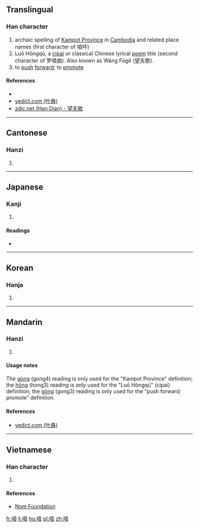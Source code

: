 {{also|唝}}
==Translingual==

===Han character===
{{Han char|rn=30|rad=口|as=10|sn=13|four=6108<sub>6</sub>|canj=口一月金 (RMBC)|ids=⿰[[口]][[貢]]}}

# archaic spelling of [[w:Kampot Province|Kampot Province]] in [[Cambodia]] and related place names (first character of 嗊吥)
# Luō Hǒngqū, a [[w:Ci (poetry)|cipai]] or classical Chinese lyrical [[poem]] title (second character of 罗嗊曲). Also known as Wàng Fūgē (望夫歌).
# to [[push]] [[forward]]; to [[promote]]

====References====
* {{Han ref|kx=0202.140|dkj=04058|dj=0424.370|hdz=10664.120|uh=55CA|ud=21962|bh=DCCF|bd=56527}}
*[http://yedict.com/htm/55/551D.htm yedict.com (叶典)]
*[http://www.zdic.net/c/b/8d/157962.htm zdic.net (Han Dian) - 望夫歌]

----

==Cantonese==

===Hanzi===
{{yue-hanzi|jyut=|y=gung3|sim=唝}}

# {{defn|lang=yue|sort=口10}}

----

==Japanese==

===Kanji===
{{ja-kanji|grade=|rs=口10}}

# {{defn|lang=ja|sort=口10}}

====Readings====
* {{ja-readings|on=[[こう]] (kō), [[く]] (ku)|kun=}}

----

==Korean==

===Hanja===
{{ko-hanja|hangeul=홍|rv=hong|mr=hong}}

# {{defn|lang=ko|sort=口10}}

----

==Mandarin==

===Hanzi===
{{cmn-hanzi|sim=唝|pin=[[gòng]] ([[gong4]]), [[hǒng]] ([[hong3]]), [[gǒng]] ([[gong3]])|wg=kung<sup>4</sup>, hung<sup>3</sup>, kung<sup>3</sup>}}

# {{defn|lang=cmn|sort=口10}}

====Usage notes====
The [[gòng]] (gong4) reading is only used for the "Kampot Province" definition; the [[hǒng]] (hong3) reading is only used for the "Luō Hǒngqū" (cipai) definition; the [[gǒng]] (gong3) reading is only used for the "push forward; promote" definition.

====References====
*[http://yedict.com/htm/55/551D.htm yedict.com (叶典)]

----

==Vietnamese==

===Han character===
{{vi-hantu|[[rống]]|rs=口10}}

# {{defn|lang=vi|sort=口10}}

====References====
*[http://nomfoundation.org/common/nom_details.php?codepoint=55ca Nom Foundation]

[[fr:嗊]]
[[li:嗊]]
[[hu:嗊]]
[[pl:嗊]]
[[zh:嗊]]